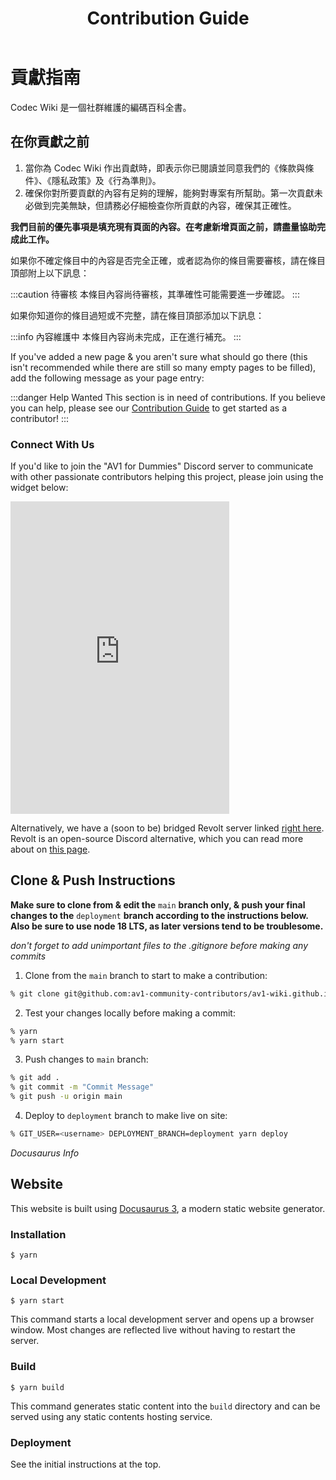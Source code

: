﻿---
title: Contribution Guide
sidebar_label: ✒️ Contribution Guide
sidebar_position: 13
---

# 貢獻指南

Codec Wiki 是一個社群維護的編碼百科全書。

## 在你貢獻之前

1. 當你為 Codec Wiki 作出貢獻時，即表示你已閱讀並同意我們的《條款與條件》、《隱私政策》及《行為準則》。
2. 確保你對所要貢獻的內容有足夠的理解，能夠對專案有所幫助。第一次貢獻未必做到完美無缺，但請務必仔細檢查你所貢獻的內容，確保其正確性。

**我們目前的優先事項是填充現有頁面的內容。在考慮新增頁面之前，請盡量協助完成此工作。**

如果你不確定條目中的內容是否完全正確，或者認為你的條目需要審核，請在條目頂部附上以下訊息：

:::caution 待審核
本條目內容尚待審核，其準確性可能需要進一步確認。 
:::

如果你知道你的條目過短或不完整，請在條目頂部添加以下訊息：

:::info 內容維護中
本條目內容尚未完成，正在進行補充。
:::

If you've added a new page & you aren't sure what should go there (this isn't recommended while there are still so many empty pages to be filled), add the following message as your page entry:

:::danger Help Wanted
This section is in need of contributions. If you believe you can help, please see our [Contribution Guide](/docs/contribution-guide) to get started as a contributor!
:::

### Connect With Us

If you'd like to join the "AV1 for Dummies" Discord server to communicate with other passionate contributors helping this project, please join using the widget below:

<iframe src="https://discord.com/widget?id=1163724583472472138&theme=dark" width="350" height="500" allowtransparency="true" frameborder="0" sandbox="allow-popups allow-popups-to-escape-sandbox allow-same-origin allow-scripts"></iframe>

Alternatively, we have a (soon to be) bridged Revolt server linked [right here](https://rvlt.gg/eSERRhSG). Revolt is an open-source Discord alternative, which you can read more about on [this page](https://github.com/revoltchat/legal/blob/master/About.mdx#communication-is-critical).

## Clone & Push Instructions
**Make sure to clone from & edit the** `main` **branch only, & push your final changes to the** `deployment` **branch according to the instructions below. Also be sure to use node 18 LTS, as later versions tend to be troublesome.**

*don't forget to add unimportant files to the .gitignore before making any commits*

1. Clone from the `main` branch to start to make a contribution:
```bash
% git clone git@github.com:av1-community-contributors/av1-wiki.github.io.git -b main
```

2. Test your changes locally before making a commit:
```bash
% yarn
% yarn start
```

3. Push changes to `main` branch:
```bash
% git add .
% git commit -m "Commit Message"
% git push -u origin main
```

4. Deploy to `deployment` branch to make live on site:
```bash
% GIT_USER=<username> DEPLOYMENT_BRANCH=deployment yarn deploy
```

*Docusaurus Info*
## Website

This website is built using [Docusaurus 3](https://docusaurus.io/), a modern static website generator.

### Installation

```
$ yarn
```

### Local Development

```
$ yarn start
```

This command starts a local development server and opens up a browser window. Most changes are reflected live without having to restart the server.

### Build

```
$ yarn build
```

This command generates static content into the `build` directory and can be served using any static contents hosting service.

### Deployment

See the initial instructions at the top.
